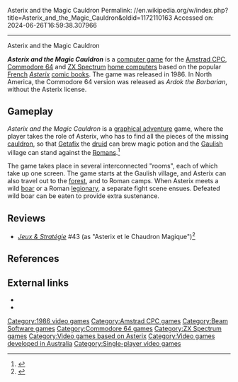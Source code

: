 Asterix and the Magic Cauldron
Permalink: //en.wikipedia.org/w/index.php?title=Asterix_and_the_Magic_Cauldron&oldid=1172110163
Accessed on: 2024-06-26T16:59:38.307966



------
Asterix and the Magic Cauldron
{{Infobox video game
|title = Asterix and the Magic Cauldron
|image = Asterix and the Magic Cauldron Coverart.png
|caption =
|developer = [[Beam Software]]
|publisher = [[Krome Studios Melbourne|Melbourne House]]
|designer =
|series =
|engine =
|released = September [[1986 in video gaming|1986]]
|genre = Adventure
|modes = Single player
|platforms = [[Amstrad CPC]], [[Commodore 64]], [[ZX Spectrum]]
}}

'''''Asterix and the Magic Cauldron''''' is a [[computer game]] for the [[Amstrad CPC]], [[Commodore 64]] and [[ZX Spectrum]] [[home computer]]s based on the popular [[France|French]] ''[[Asterix]]'' [[comic book]]s. The game was released in 1986. In North America, the Commodore 64 version was released as ''Ardok the Barbarian'', without the Asterix license.

== Gameplay ==
''Asterix and the Magic Cauldron'' is a [[Adventure game|graphical adventure]] game, where the player takes the role of Asterix, who has to find all the pieces of the missing [[cauldron]], so that [[Recurring characters in Asterix#Getafix|Getafix]] the [[druid]] can brew magic potion and the [[Gaul]]ish village can stand against the [[Ancient Rome|Romans]].<ref>{{Cite web|url=http://www.zzap64.co.uk/cgi-bin/displaypage.pl?issue=019&amp;page=143&amp;thumbstart=0&amp;magazine=zzap&amp;check=1|title = Impossible to Display Scan}}</ref>

The game takes place in several interconnected "rooms", each of which take up one screen. The game starts at the Gaulish village, and Asterix can also travel out to the [[forest]], and to Roman camps. When Asterix meets a wild [[boar]] or a Roman [[legionary]], a separate fight scene ensues. Defeated wild boar can be eaten to provide extra sustenance.

==Reviews==
*''[[:fr:Jeux et Stratégie|Jeux & Stratégie]]'' #43 (as "Asterix et le Chaudron Magique")<ref>{{cite web | url=https://archive.org/details/jeux-et-strategie-43/page/68/mode/2up | title=Jeux & stratégie 43 | date=February 1987 }}</ref>

==References==
<references />

==External links==
*{{moby game|id=/asterix-and-the-magic-cauldron|name=''Asterix and the Magic Cauldron''}}
*{{WoS_game|id=0000290}}

{{Asterix}}

[[Category:1986 video games]]
[[Category:Amstrad CPC games]]
[[Category:Beam Software games]]
[[Category:Commodore 64 games]]
[[Category:ZX Spectrum games]]
[[Category:Video games based on Asterix]]
[[Category:Video games developed in Australia]]
[[Category:Single-player video games]]

{{adventure-videogame-stub}}